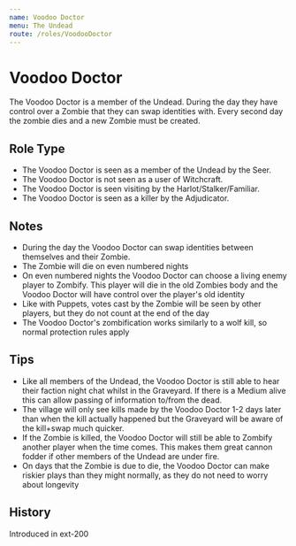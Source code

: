```yaml
---
name: Voodoo Doctor
menu: The Undead
route: /roles/VoodooDoctor
---
```



# Voodoo Doctor

The Voodoo Doctor is a member of the Undead. During the day they have control over a Zombie that they can swap identities with. Every second day the zombie dies and a new Zombie must be created.

## Role Type

- The Voodoo Doctor is seen as a member of the Undead by the Seer.
- The Voodoo Doctor is not seen as a user of Witchcraft.
- The Voodoo Doctor is seen visiting by the Harlot/Stalker/Familiar.
- The Voodoo Doctor is seen as a killer by the Adjudicator.

## Notes

- During the day the Voodoo Doctor can swap identities between themselves and their Zombie.
- The Zombie will die on even numbered nights
- On even numbered nights the Voodoo Doctor can choose a living enemy player to Zombify. This player will die in the old Zombies body and the Voodoo Doctor will have control over the player's old identity
- Like with Puppets, votes cast by the Zombie will be seen by other players, but they do not count at the end of the day
- The Voodoo Doctor's zombification works similarly to a wolf kill, so normal protection rules apply

## Tips

- Like all members of the Undead, the Voodoo Doctor is still able to hear their faction night chat whilst in the Graveyard. If there is a Medium alive this can allow passing of information to/from the dead.
- The village will only see kills made by the Voodoo Doctor 1-2 days later than when the kill actually happened but the Graveyard will be aware of the kill+swap much quicker.
- If the Zombie is killed, the Voodoo Doctor will still be able to Zombify another player when the time comes. This makes them great cannon fodder if other members of the Undead are under fire.
- On days that the Zombie is due to die, the Voodoo Doctor can make riskier plays than they might normally, as they do not need to worry about longevity

## History

<Timeline lineColor="white">
  <Event interval="2018-01-01">Introduced in ext-200</Event>
</Timeline>
